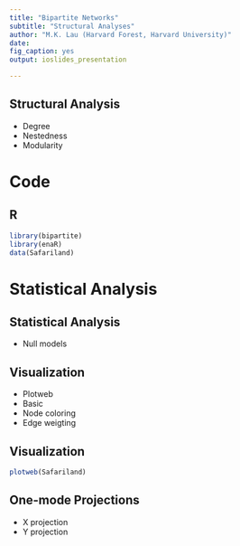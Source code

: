 ```yaml
---
title: "Bipartite Networks"
subtitle: "Structural Analyses"
author: "M.K. Lau (Harvard Forest, Harvard University)"
date:
fig_caption: yes
output: ioslides_presentation

---
```



## Structural Analysis

- Degree
- Nestedness
- Modularity


# Code

## R

```r

library(bipartite)
library(enaR)
data(Safariland)

```

# Statistical Analysis

## Statistical Analysis

- Null models

## Visualization 

- Plotweb
- Basic
- Node coloring
- Edge weigting

## Visualization


```r

plotweb(Safariland)

```



## One-mode Projections

- X projection
- Y projection

